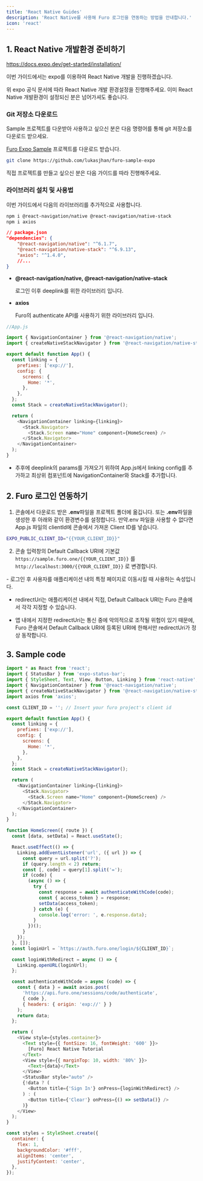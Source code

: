 ```yaml
---
title: 'React Native Guides'
description: 'React Native를 사용해 Furo 로그인을 연동하는 방법을 안내합니다.'
icon: 'react'
---
```


## 1. React Native 개발환경 준비하기

https://docs.expo.dev/get-started/installation/

이번 가이드에서는 expo를 이용하여 React Native 개발을 진행하겠습니다.

위 expo 공식 문서에 따라 React Native 개발 환경설정을 진행해주세요. 이미 React Native 개발환경이 설정되신 분은 넘어가셔도 좋습니다.

### Git 저장소 다운로드

Sample 프로젝트를 다운받아 사용하고 싶으신 분은 다음 명령어를 통해 git 저장소를 다운로드 받으세요.

[Furo Expo Sample](https://github.com/lukasjhan/furo-sample-expo) 프로젝트를 다운로드 받습니다.

```bash
git clone https://github.com/lukasjhan/furo-sample-expo
```

직접 프로젝트를 만들고 싶으신 분은 다음 가이드를 따라 진행해주세요.

### 라이브러리 설치 및 사용법

이번 가이드에서 다음의 라이브러리를 추가적으로 사용합니다.

```bash
npm i @react-navigation/native @react-navigation/native-stack
npm i axios
```

```json
// package.json
"dependencies": {
    "@react-navigation/native": "^6.1.7",
    "@react-navigation/native-stack": "^6.9.13",
    "axios": "^1.4.0",
    //...
}
```

- **@react-navigation/native, @react-navigation/native-stack**

  로그인 이후 deeplink를 위한 라이브러리 입니다.

- **axios**

  Furo의 authenticate API를 사용하기 위한 라이브러리 입니다.

```js
//App.js

import { NavigationContainer } from '@react-navigation/native';
import { createNativeStackNavigator } from '@react-navigation/native-stack';

export default function App() {
  const linking = {
    prefixes: ['exp://'],
    config: {
      screens: {
        Home: '*',
      },
    },
  };
  const Stack = createNativeStackNavigator();

  return (
    <NavigationContainer linking={linking}>
      <Stack.Navigator>
        <Stack.Screen name="Home" component={HomeScreen} />
      </Stack.Navigator>
    </NavigationContainer>
  );
}
```

- 추후에 deeplink의 params를 가져오기 위하여 App.js에서 linking config를 추가하고 최상위 컴포넌트에 NavigationContainer와 Stack를 추가합니다.

## 2. Furo 로그인 연동하기

1. 콘솔에서 다운로드 받은 **.env**파일을 프로젝트 폴더에 옮깁니다. 또는 **.env**파일을 생성한 후 아래와 같이 환경변수를 설정합니다. 만약.env 파일을 사용할 수 없다면 App.js 파일의 clientId에 콘솔에서 가져온 Client ID를 넣습니다.

```bash
EXPO_PUBLIC_CLIENT_ID="{{YOUR_CLIENT_ID}}"
```

2. 콘솔 입력창의 Default Callback URI에 기본값 `https://sample.furo.one/{{YOUR_CLIENT_ID}}` 를 `http://localhost:3000/{{YOUR_CLIENT_ID}}` 로 변경합니다.

<Accordion title="redirectUri 와 callbackUri">
- 로그인 후 사용자를 애플리케이션 내의 특정 페이지로 이동시킬 때 사용하는 속성입니다.

- redirectUri는 애플리케이션 내에서 직접, Default Callback URI는 Furo 콘솔에서 각각 지정할 수 있습니다.

- 앱 내에서 지정한 redirectUri는 통신 중에 악의적으로 조작될 위험이 있기 때문에, Furo 콘솔에서 Default Callback URI에 등록된 URI에 한해서만 redirectUri가 정상 동작합니다.

</Accordion>

## 3. Sample code

```js
import * as React from 'react';
import { StatusBar } from 'expo-status-bar';
import { StyleSheet, Text, View, Button, Linking } from 'react-native';
import { NavigationContainer } from '@react-navigation/native';
import { createNativeStackNavigator } from '@react-navigation/native-stack';
import axios from 'axios';

const CLIENT_ID = ''; // Insert your furo project's client id

export default function App() {
  const linking = {
    prefixes: ['exp://'],
    config: {
      screens: {
        Home: '*',
      },
    },
  };
  const Stack = createNativeStackNavigator();

  return (
    <NavigationContainer linking={linking}>
      <Stack.Navigator>
        <Stack.Screen name="Home" component={HomeScreen} />
      </Stack.Navigator>
    </NavigationContainer>
  );
}

function HomeScreen({ route }) {
  const [data, setData] = React.useState();

  React.useEffect(() => {
    Linking.addEventListener('url', ({ url }) => {
      const query = url.split('?');
      if (query.length < 2) return;
      const [, code] = query[1].split('=');
      if (code) {
        (async () => {
          try {
            const response = await authenticateWithCode(code);
            const { access_token } = response;
            setData(access_token);
          } catch (e) {
            console.log('error: ', e.response.data);
          }
        })();
      }
    });
  }, []);
  const loginUrl = `https://auth.furo.one/login/${CLIENT_ID}`;

  const loginWithRedirect = async () => {
    Linking.openURL(loginUrl);
  };

  const authenticateWithCode = async (code) => {
    const { data } = await axios.post(
      'https://api.furo.one/sessions/code/authenticate',
      { code },
      { headers: { origin: 'exp://' } }
    );
    return data;
  };

  return (
    <View style={styles.container}>
      <Text style={{ fontSize: 16, fontWeight: '600' }}>
        [Furo] React Native Tutorial
      </Text>
      <View style={{ marginTop: 10, width: '80%' }}>
        <Text>{data}</Text>
      </View>
      <StatusBar style="auto" />
      {!data ? (
        <Button title={'Sign In'} onPress={loginWithRedirect} />
      ) : (
        <Button title={'Clear'} onPress={() => setData()} />
      )}
    </View>
  );
}

const styles = StyleSheet.create({
  container: {
    flex: 1,
    backgroundColor: '#fff',
    alignItems: 'center',
    justifyContent: 'center',
  },
});
```
